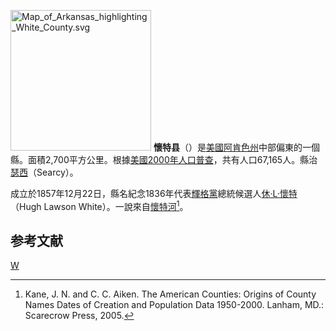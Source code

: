 {{noteTA
|T=zh-hans:怀特县 (阿肯色州);zh-hk:懷特縣 (阿肯色州);zh-tw:懷特郡 (阿肯色州);
|1=zh-hans:县;zh-hk:縣;zh-tw:郡;
}}
{{Otheruses|懷特縣|subject=美國阿肯色州的一個縣|other=同名的縣}}

[[File:Map_of_Arkansas_highlighting_White_County.svg|225px]]
'''懷特县'''（{{lang-en|White County}}）是[[美國|美國]][[阿肯色州|阿肯色州]]中部偏東的一個縣。面積2,700平方公里。根據[[美國2000年人口普查|美國2000年人口普查]]，共有人口67,165人。縣治[[瑟西_(阿肯色州)|瑟西]]（Searcy）。

成立於1857年12月22日，縣名紀念1836年代表[[輝格黨_(美國)|輝格黨]]總統候選人[[休·L·懷特|休·L·懷特]]（Hugh Lawson White）。一說來自[[懷特河_(阿肯色州)|懷特河]]<ref>Kane, J. N. and C. C. Aiken. The American Counties: Origins of County Names Dates of Creation and Population Data 1950-2000. Lanham, MD.: Scarecrow Press, 2005.</ref>。

== 参考文献 ==
<div class="references-small">
<references />
</div>
{{懷特縣 (阿肯色州)}}
{{Arkansas}}

[[Category:阿肯色州行政区划|W]]